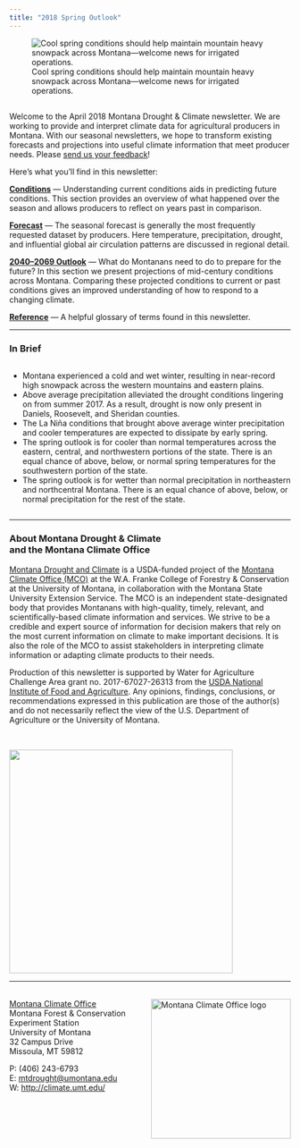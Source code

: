 ```yaml
---
title: "2018 Spring Outlook"
---
```


![Cool spring conditions should help maintain mountain heavy snowpack across Montana---welcome news for irrigated operations.](./img/Laurie_Yung_drip_line.jpg)

## {-}

Welcome to the April 2018 Montana Drought & Climate newsletter. We are working to provide and interpret climate data for agricultural producers in Montana. With our seasonal newsletters, we hope to transform existing forecasts and projections into useful climate information that meet producer needs. Please [send us your feedback](mailto:mtdrought@umontana.edu)!

Here's what you'll find in this newsletter:

[**Conditions**](./jfm-2018-review.html) --- Understanding current conditions aids in predicting future conditions. This section provides an overview of what happened over the season and allows producers to reflect on years past in comparison.

[**Forecast**](./amj-2018-forecast.html) --- The seasonal forecast is generally the most frequently requested dataset by producers. Here temperature, precipitation, drought, and influential global air circulation patterns are discussed in regional detail.

[**2040--2069 Outlook**](./amj-2018-midcentury.html) --- What do Montanans need to do to prepare for the future? In this section we present projections of mid-century conditions across Montana. Comparing these projected conditions to current or past conditions gives an improved understanding of how to respond to a changing climate.

[**Reference**](./reference.html) --- A helpful glossary of terms found in this newsletter.

-----

### In Brief {-}

<div style="-webkit-columns: 2 300px;-moz-columns: 2 300px;columns: 2 300px;">
-	Montana experienced a cold and wet winter, resulting in near-record high snowpack across the western mountains and eastern plains.
-	Above average precipitation alleviated the drought conditions lingering on from summer 2017. As a result, drought is now only present in Daniels, Roosevelt, and Sheridan counties.
-	The La Niña conditions that brought above average winter precipitation and cooler temperatures are expected to dissipate by early spring. 
-	The spring outlook is for cooler than normal temperatures across the eastern, central, and northwestern portions of the state. There is an equal chance of above, below, or normal spring temperatures for the southwestern portion of the state.
-	The spring outlook is for wetter than normal precipitation in northeastern and northcentral Montana. There is an equal chance of above, below, or normal precipitation for the rest of the state.

</div>

-----

### About **Montana Drought & Climate**<br>and the **Montana Climate Office** {-}
[Montana Drought and Climate](https://climate.umt.edu/mtdrought/) is a USDA-funded project of the [Montana Climate Office (MCO)](https://climate.umt.edu/) at the W.A. Franke College of Forestry & Conservation at the University of Montana, in collaboration with the Montana State University Extension Service. The MCO is an independent state-designated body that provides Montanans with high-quality, timely, relevant, and scientifically-based climate information and services. We strive to be a credible and expert source of information for decision makers that rely on the most current information on climate to make important decisions. It is also the role of the MCO to assist stakeholders in interpreting climate information or adapting climate products to their needs.

Production of this newsletter is supported by Water for Agriculture Challenge Area grant no. 2017-67027-26313 from the [USDA National Institute of Food and Agriculture](https://nifa.usda.gov/). Any opinions, findings, conclusions, or recommendations expressed in this publication are those of the author(s) and do not necessarily reflect the view of the U.S. Department of Agriculture or the University of Montana.

<br>
<div style="text-align: left;">
![](./img/NIFA_logo.jpg){style="width:400px;"}
</div>


-----

<br>
<a href="https://climate.umt.edu/" target="_blank">
  <img src="./img/MCO_logo.svg" alt="Montana Climate Office logo" style="width:250px;float:right;">
</a>
[Montana Climate Office](https://climate.umt.edu/)<br>
Montana Forest & Conservation Experiment Station<br>
University of Montana<br>
32 Campus Drive<br>
Missoula, MT 59812<br>

P: (406) 243-6793<br>
E: [mtdrought@umontana.edu](mailto:mtdrought@umontana.edu)<br>
W: [http://climate.umt.edu/](http://climate.umt.edu/)
